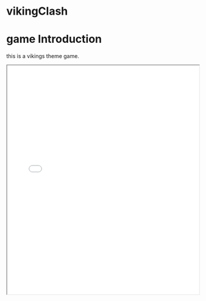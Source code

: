 # vikingClash
# game Introduction

this is a vikings theme game.
<iframe 
  src="../game/1/index.html" 
  width="100%" 
  height="600px" 
  style={{ border: 'none' }} 
  title="HTML5 game"
/>

Here's a lively and engaging English description of the card battle game you mentioned, expanded for excitement:

⚔️ Step into the epic world of "Viking Stand: Card Clash!"⚔️

Gear up for an ultra-fun card battle game where strategy meets Norse might! In ​Viking Stand, you’ll collect action points, drag and drop powerful cards, and summon fearless Vikings and devastating skills to dominate the battlefield. 🛡️⚡

Each move counts: charge your points, cleverly arrange your deck, and unleash heroes like axe-wielding warriors and mystical shamans—or trigger special abilities like “Lightning Strike” or “Shield Wall” to crush your opponents! 💥🎯

With vibrant graphics, smooth drag-and-play action, and thrilling tactical depth, every duel feels legendary. Whether you’re defending your fortress or charging into enemy lines, the fun never ends!

Ready to rule like a true Viking chieftain? Draw your cards, sharpen your wits, and join the clash now! ✨

—No downloads, no fuss. Just pure card-slinging joy!